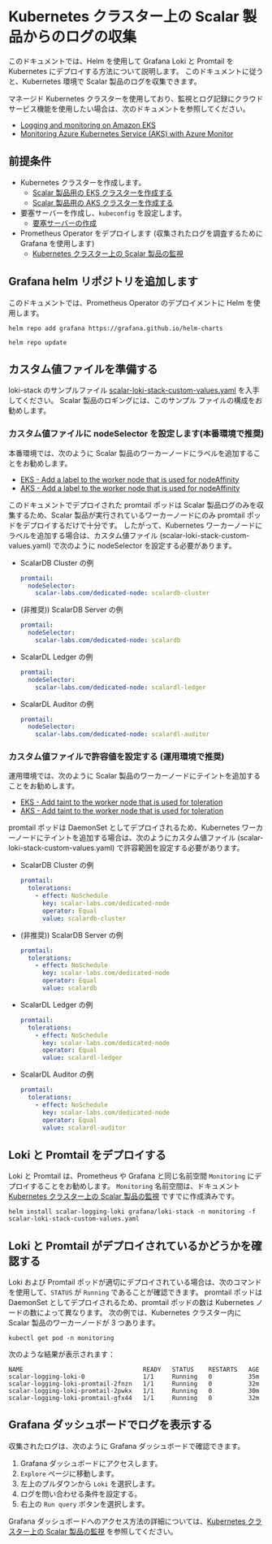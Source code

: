 # Kubernetes クラスター上の Scalar 製品からのログの収集


<TranslationBanner />

このドキュメントでは、Helm を使用して Grafana Loki と Promtail を Kubernetes にデプロイする方法について説明します。 このドキュメントに従うと、Kubernetes 環境で Scalar 製品のログを収集できます。

マネージド Kubernetes クラスターを使用しており、監視とログ記録にクラウド サービス機能を使用したい場合は、次のドキュメントを参照してください。

* [Logging and monitoring on Amazon EKS](https://docs.aws.amazon.com/prescriptive-guidance/latest/implementing-logging-monitoring-cloudwatch/amazon-eks-logging-monitoring.html)
* [Monitoring Azure Kubernetes Service (AKS) with Azure Monitor](https://learn.microsoft.com/en-us/azure/aks/monitor-aks)

## 前提条件

* Kubernetes クラスターを作成します。
  * [Scalar 製品用の EKS クラスターを作成する](CreateEKSClusterForScalarProducts.mdx)
  * [Scalar 製品用の AKS クラスターを作成する](CreateAKSClusterForScalarProducts.mdx)
* 要塞サーバーを作成し、`kubeconfig` を設定します。
  * [要塞サーバーの作成](CreateBastionServer.mdx)
* Prometheus Operator をデプロイします (収集されたログを調査するために Grafana を使用します)
  * [Kubernetes クラスター上の Scalar 製品の監視](K8sMonitorGuide.mdx)

## Grafana helm リポジトリを追加します

このドキュメントでは、Prometheus Operator のデプロイメントに Helm を使用します。

```console
helm repo add grafana https://grafana.github.io/helm-charts
```
```console
helm repo update
```

## カスタム値ファイルを準備する

loki-stack のサンプルファイル [scalar-loki-stack-custom-values.yaml](https://github.com/scalar-labs/scalar-kubernetes/blob/master/conf/scalar-loki-stack-custom-values.yaml)  を入手してください。 Scalar 製品のロギングには、このサンプル ファイルの構成をお勧めします。

### カスタム値ファイルに nodeSelector を設定します(本番環境で推奨)

本番環境では、次のように Scalar 製品のワーカーノードにラベルを追加することをお勧めします。

* [EKS - Add a label to the worker node that is used for nodeAffinity](CreateEKSClusterForScalarProducts.mdx#add-a-label-to-the-worker-node-that-is-used-for-nodeaffinity)
* [AKS - Add a label to the worker node that is used for nodeAffinity](CreateAKSClusterForScalarProducts.mdx#add-a-label-to-the-worker-node-that-is-used-for-nodeaffinity)

このドキュメントでデプロイされた promtail ポッドは Scalar 製品ログのみを収集するため、Scalar 製品が実行されているワーカーノードにのみ promtail ポッドをデプロイするだけで十分です。 したがって、Kubernetes ワーカーノードにラベルを追加する場合は、カスタム値ファイル (scalar-loki-stack-custom-values.yaml) で次のように nodeSelector を設定する必要があります。

* ScalarDB Cluster の例
  ```yaml
  promtail:
    nodeSelector:
      scalar-labs.com/dedicated-node: scalardb-cluster
  ```
* (非推奨)) ScalarDB Server の例
  ```yaml
  promtail:
    nodeSelector:
      scalar-labs.com/dedicated-node: scalardb
  ```
* ScalarDL Ledger の例
  ```yaml
  promtail:
    nodeSelector:
      scalar-labs.com/dedicated-node: scalardl-ledger
  ```
* ScalarDL Auditor の例
  ```yaml
  promtail:
    nodeSelector:
      scalar-labs.com/dedicated-node: scalardl-auditor
  ```

### カスタム値ファイルで許容値を設定する (運用環境で推奨)

運用環境では、次のように Scalar 製品のワーカーノードにテイントを追加することをお勧めします。

* [EKS - Add taint to the worker node that is used for toleration](CreateEKSClusterForScalarProducts.mdx#add-taint-to-the-worker-node-that-is-used-for-toleration)
* [AKS - Add taint to the worker node that is used for toleration](CreateAKSClusterForScalarProducts.mdx#add-taint-to-the-worker-node-that-is-used-for-toleration)

promtail ポッドは DaemonSet としてデプロイされるため、Kubernetes ワーカーノードにテイントを追加する場合は、次のようにカスタム値ファイル (scalar-loki-stack-custom-values.yaml) で許容範囲を設定する必要があります。

* ScalarDB Cluster の例
  ```yaml
  promtail:
    tolerations:
      - effect: NoSchedule
        key: scalar-labs.com/dedicated-node
        operator: Equal
        value: scalardb-cluster
  ```
* (非推奨)) ScalarDB Server の例
  ```yaml
  promtail:
    tolerations:
      - effect: NoSchedule
        key: scalar-labs.com/dedicated-node
        operator: Equal
        value: scalardb
  ```
* ScalarDL Ledger の例
  ```yaml
  promtail:
    tolerations:
      - effect: NoSchedule
        key: scalar-labs.com/dedicated-node
        operator: Equal
        value: scalardl-ledger
  ```
* ScalarDL Auditor の例
  ```yaml
  promtail:
    tolerations:
      - effect: NoSchedule
        key: scalar-labs.com/dedicated-node
        operator: Equal
        value: scalardl-auditor
  ```

## Loki と Promtail をデプロイする

Loki と Promtail は、Prometheus や Grafana と同じ名前空間 `Monitoring` にデプロイすることをお勧めします。 `Monitoring` 名前空間は、ドキュメント [Kubernetes クラスター上の Scalar 製品の監視](K8sMonitorGuide.mdx) ですでに作成済みです。

```console
helm install scalar-logging-loki grafana/loki-stack -n monitoring -f scalar-loki-stack-custom-values.yaml
```

## Loki と Promtail がデプロイされているかどうかを確認する

Loki および Promtail ポッドが適切にデプロイされている場合は、次のコマンドを使用して、`STATUS` が `Running` であることが確認できます。 promtail ポッドは DaemonSet としてデプロイされるため、promtail ポッドの数は Kubernetes ノードの数によって異なります。 次の例では、Kubernetes クラスター内に Scalar 製品のワーカーノードが 3 つあります。

```console
kubectl get pod -n monitoring
```

次のような結果が表示されます：

```console
NAME                                 READY   STATUS    RESTARTS   AGE
scalar-logging-loki-0                1/1     Running   0          35m
scalar-logging-loki-promtail-2fnzn   1/1     Running   0          32m
scalar-logging-loki-promtail-2pwkx   1/1     Running   0          30m
scalar-logging-loki-promtail-gfx44   1/1     Running   0          32m
```

## Grafana ダッシュボードでログを表示する

収集されたログは、次のように Grafana ダッシュボードで確認できます。

1. Grafana ダッシュボードにアクセスします。
1. `Explore` ページに移動します。
1. 左上のプルダウンから `Loki` を選択します。
1. ログを問い合わせる条件を設定する。
1. 右上の `Run query` ボタンを選択します。

Grafana ダッシュボードへのアクセス方法の詳細については、[Kubernetes クラスター上の Scalar 製品の監視](K8sMonitorGuide.mdx) を参照してください。
